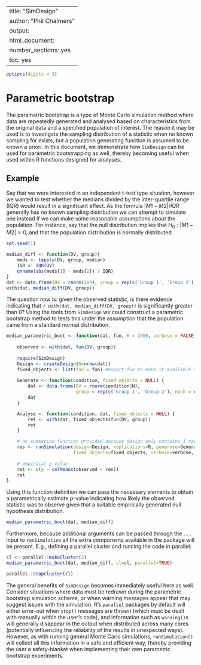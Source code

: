 %\VignetteIndexEntry{SimDesign}
%\VignetteEngine{knitr::knitr}
---
title: "SimDesign"
author: "Phil Chalmers"
output:
  html_document:
    number_sections: yes
    toc: yes
---

```r
options(digits = 3)
```

# Parametric bootstrap

The parametric bootstrap is a type of Monte Carlo simulation method where data are repeatedly generated and analysed based on characteristics from the original data and a specified population of interest. The reason it may be used is to investigate the sampling distribution of a statistic when no known sampling for exists, but a population generating function is assumed to be known a priori. In this document, we demonstrate how `SimDesign` can be used for parametric bootstrapping as well, thereby becoming useful when used within R functions designed for analyses.

## Example

Say that we were interested in an independent t-test type situation, however we wanted to test whether the medians divided by the inter-quartile range (IQR) would result in a significant effect. As the formula $|M1 - M2| / IQR$ generally has no known sampling distribution we can attempt to simulate one instead if we can make some reasonable assumptions about the population. For instance, say that the null distribution implies that $H_0: |M1 - M2| = 0$, and that the population distribution is normally distributed. 

```r
set.seed(1)
```


```r
median_diff <- function(DV, group){
    meds <- tapply(DV, group, median) 
    IQR <- IQR(DV)
    unname(abs(meds[1] - meds[2]) / IQR)
}
dat <- data.frame(DV = rnorm(100), group = rep(c('Group 1', 'Group 2'), each = 50))
with(dat, median_diff(DV, group))
```

The question now is: given the observed statistic, is there evidence indicating that `r with(dat, median_diff(DV, group))` is significantly greater than 0? Using the tools from `SimDesign` we could construct a parametric bootstrap method to tests this under the assumption that the population came from a standard normal distribution.

```r
median_parametric_boot <- function(dat, fun, R = 1000, verbose = FALSE, ...){
    
    observed <- with(dat, fun(DV, group))
    
    require(SimDesign)
    Design <- createDesign(N=nrow(dat))
    fixed_objects <- list(fun = fun) #export fun to make it available across nodes
    
    Generate <- function(condition, fixed_objects = NULL) {
        dat <- data.frame(DV = rnorm(condition$N), 
                          group = rep(c('Group 1', 'Group 2'), each = condition$N/2))
        dat
    }

    Analyse <- function(condition, dat, fixed_objects = NULL) {
        ret <- with(dat, fixed_objects$fun(DV, group))
        ret
    }

    # no summarise function provided because design only contains 1 row. Returns a matrix
    res <- runSimulation(design=Design, replications=R, generate=Generate, analyse=Analyse, 
                         fixed_objects=fixed_objects, verbose=verbose, ...)
    
    # empirical p-value
    ret <- c(p = colMeans(observed < res))
    ret
}
```

Using this function definition we can pass the necessary elements to obtain a parametrically estimate $p$-value indicating how likely the observed statistic was to observe given that a suitable empirically generated null hypothesis distribution. 

```r
median_parametric_boot(dat, median_diff)
```

Furthermore, because additional arguments can be passed through the `...` input to `runSimulation` all the extra components available in the package will be present. E.g., defining a parallel cluster and running the code in parallel:

```r
cl <- parallel::makeCluster(2)
median_parametric_boot(dat, median_diff, cl=cl, parallel=TRUE)
```

```r
parallel::stopCluster(cl)
```

The general benefits of `SimDesign` becomes immediately useful here as well. Consider situations where data must be redrawn during the parametric bootstrap simulation scheme, or when warning messages appear that may suggest issues with the simulation. R's `parallel` packages by default will either error-out when `stop()` messages are thrown (which must be dealt with manually within the user's code), and information such as `warning()`s will generally disappear in the output when distributed across many cores (potentially influencing the reliability of the results in unexpected ways). However, as with running general Monte Carlo simulations, `runSimulation()` will collect all this information in a safe and efficient way, thereby providing the user a safety-blanket when implementing their own parametric bootstrap experiments.
